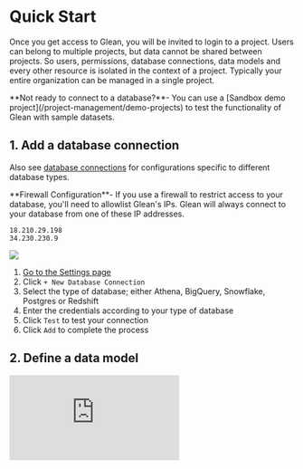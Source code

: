 
# Quick Start

Once you get access to Glean, you will be invited to login to a project. Users can belong to multiple projects, but data cannot be shared between projects. So users, permissions, database connections, data models and every other resource is isolated in the context of a project. Typically your entire organization can be managed in a single project.

<Callout type="info">
  **Not ready to connect to a database?**- You can use a [Sandbox demo
  project](/project-management/demo-projects) to test the functionality of Glean
  with sample datasets.
</Callout>

## 1. Add a database connection

Also see [database connections](/project-management/database-connections) for configurations specific to different database types.

<Callout type="warning">
  **Firewall Configuration**- If you use a firewall to restrict access to your
  database, you'll need to allowlist Glean's IPs. Glean will always connect to
  your database from one of these IP addresses.

```
18.210.29.198
34.230.230.9
```

</Callout>

![](/quickstart.png)

1. [Go to the Settings page](https://glean.io/app/p/settings)
2. Click `+ New Database Connection`
3. Select the type of database; either Athena, BigQuery, Snowflake, Postgres or Redshift
4. Enter the credentials according to your type of database
5. Click `Test` to test your connection
6. Click `Add` to complete the process

## 2. Define a data model

<div style={{ position: "relative", paddingBottom: "62.5%", height: 0 }}>
  <iframe
    src="https://www.loom.com/embed/16445a878e2d4e12af36241ce581345d?hide_owner=true&hide_share=true&hide_title=true&hideEmbedTopBar=true"
    frameBorder={0}
    webkitallowfullscreen
    mozallowfullscreen
    allowFullScreen
    style={{
      position: "absolute",
      top: 0,
      left: 0,
      width: "100%",
      height: "100%",
    }}
  />
</div>

Every chart and analysis is based on a Glean data model.

1. [Go to your project homepage](https://glean.io/app/) and click `New Data Model`
   Select a database connection, click on a table name, and click `Build Model`

<Callout type="info">
  **Using a SQL Query**- Each Glean data model is based on an underlying data
  table. If the data in your data isn't quite in the right format, it's possible
  to specify an underlying query as the basis for your data model.
</Callout>

3. Define the data model
   a. Edit the name of the data model at the top of the page
   b. Add additional metrics and attributes by clicking Add metric and Add Attribute next to the name of the field
   c. Create a SQL based custom metric by clicking + Add Custom Metric (see Metrics for more details)

4. Click `Save Model` then click `Open in Explore` to start exploring the data

## 3 Start interacting with your data

![](/quickstart-2.png)

1. [Go to the Data Models page](https://glean.io/app/p/data-models)
2. Click on the name of the data model we just created

> You're ready to begin interacting with your data. Next, [learn how to use the
> Attributes Tray](/visualizing-data/Attributes-Tray) to filter and breakout
> your data.

